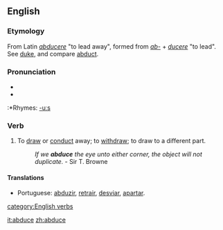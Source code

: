 ==English==

===Etymology===
From Latin ''[[abducere]]'' "to lead away", formed from ''[[ab-]]'' + ''[[ducere]]'' "to lead". See [[duke]], and compare [[abduct]].

===Pronunciation===
*{{IPA|/æbˈdus/}}
*{{SAMPA|/{b"dus/}}
:*Rhymes: [[Rhymes:English:-uːs|-uːs]]

===Verb===
{{en-verb|abduc|ing}}

# {{transitive}} {{obsolete}} To [[draw away|draw]] or [[conduct]] away; to [[withdraw]]; to draw to a different part. 
#: ''If we '''abduce''' the eye unto either corner, the object will not duplicate.'' - Sir T. Browne

====Translations====
{{trans-top}}
* Portuguese: [[abduzir]], [[retrair]], [[desviar]], [[apartar]].
{{trans-bottom}}
[[category:English verbs]]

[[it:abduce]]
[[zh:abduce]]